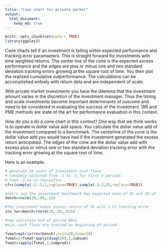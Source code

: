 ```yaml
---
title: "Cone chart for private market"
output: 
  html_document:
    keep_md: true
---
```


```r
knitr::opts_chunk$set(echo = TRUE)
library(ggplot2)
```

Cone charts tell if an investment is falling within expected performance and tracking error paramaeters.  This is straight forward for investments with time weighted returns.  The center line of the cone is the expected  excess performance and the edges are plus or minus one and two standard deviation tracking errors growing at the square root of time.  You then plot the realized cumulative outperformance.  The calculations can be accomplished entirely with return data and are independent of scale.

With private market investments you have the dilemma that the investment amount varies in the discretion of the investment manager.  Thus the timing and scale investments become important determinants of outcome and need to be considered in evaluating the success of the investment.  IRR and PME methods are state of the art for performance evaluation in this context.

How do you a do a cone chart in this context?  One way that we think works is to operate in dollar value add space.  You calculate the dollar value add of the investment compared to a benchmark.  The centerline of the cone is the dollar value add you would have had if the investment generated the excess return anticipated.  The edges of the cone are the dollar value add with excess plus or minus one or two standard deviation tracking error with the tracking error growing at the square root of time.

Here is an example.

```r
# generate 20 years of investment cash flows
# randomly selected from -1 to -5 for first 5 periods
# then -3 to +2 thereafter
cf=c(sample(-1:-5,5,replace=TRUE),sample(-3:2,15,replace=TRUE))

#let's say the investment benchmark has expected mean of 8% and SD of 12%
bench=rnorm(20,.08,.12)

#the investment makes excess return of 3% with 1.5% tracking error
inv_twr=bench+rnorm(20,.03,.015)

#now calculate end of period NAVs
#n.b. cash flows are treated as beginning of period

fvmat=matrix(rev(bench),ncol=20,nrow=20)
fvmat=1+fvmat*apply(diag(20),1,cumsum)
fvmat=(apply(fvmat,2,cumprod))

```


